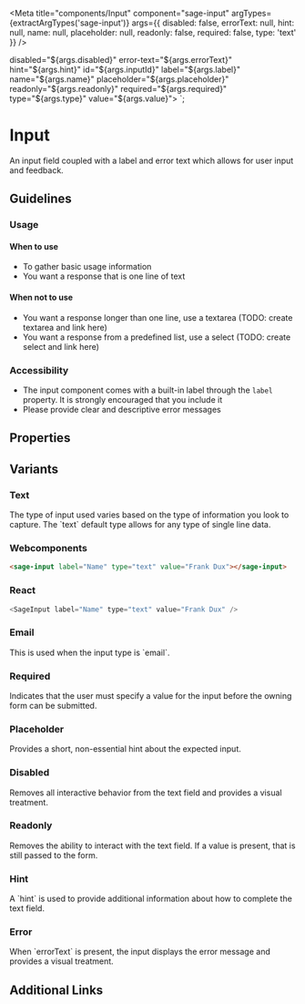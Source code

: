 


<Meta
  title="components/Input"
  component="sage-input"
  argTypes={extractArgTypes('sage-input')}
  args={{
    disabled: false,
    errorText: null,
    hint: null,
    name: null,
    placeholder: null,
    readonly: false,
    required: false,
    type: 'text'
}}
/>

  disabled="${args.disabled}"
  error-text="${args.errorText}"
  hint="${args.hint}"
  id="${args.inputId}"
  label="${args.label}"
  name="${args.name}"
  placeholder="${args.placeholder}"
  readonly="${args.readonly}"
  required="${args.required}"
  type="${args.type}"
  value="${args.value}">
</sage-input>`;

# Input

<p>
  An input field coupled with a label and error text which allows for user input and feedback.
</p>

## Guidelines
### Usage

#### When to use

- To gather basic usage information
- You want a response that is one line of text

#### When not to use
- You want a response longer than one line, use a textarea (TODO: create textarea and link here)
- You want a response from a predefined list, use a select (TODO: create select and link here)


### Accessibility
- The input component comes with a built-in label through the `label` property.   It is strongly encouraged that you include it
- Please provide clear and descriptive error messages

## Properties
<ArgsTable of="sage-input" />

## Variants

### Text
<p>The type of input used varies based on the type of information you look to capture. The `text` default type allows for any type of single line data.</p>

<Story story={stories.Text} />

<Canvas>
  <sage-input label="Name" type="text" value="Frank Dux"></sage-input>
</Canvas>


### Webcomponents
``` html
<sage-input label="Name" type="text" value="Frank Dux"></sage-input>
```

### React
``` js
<SageInput label="Name" type="text" value="Frank Dux" />
```

### Email
<p>This is used when the input type is `email`.</p>

<Story story={stories.Email} />

<Canvas>
  <sage-input label="Name" type="email" value="Frank Dux"></sage-input>
</Canvas>

### Required
<p>Indicates that the user must specify a value for the input before the owning form can be submitted.</p>

<Story story={stories.Required} />

<Canvas>
  <sage-input label="Name" type="email" required="true" value="Frank Dux"></sage-input>
</Canvas>

### Placeholder
<p>Provides a short, non-essential hint about the expected input.</p>

<Story story={stories.Placeholder} />

<Canvas>
  <sage-input label="Name" type="email" placeholder="123@email.com" value="Frank Dux"></sage-input>
</Canvas>

### Disabled
<p>Removes all interactive behavior from the text field and provides a visual treatment.</p>

<Story story={stories.Disabled} />

<Canvas>
  <sage-input label="Name" type="email" disabled="true" value="Frank Dux"></sage-input>
</Canvas>

### Readonly
<p>Removes the ability to interact with the text field. If a value is present, that is still passed to the form.</p>

<Story story={stories.Readonly} />

<Canvas>
  <sage-input label="Name" type="email" readonly="true" value="Frank Dux"></sage-input>
</Canvas>

### Hint
<p>A `hint` is used to provide additional information about how to complete the text field.</p>

<Story story={stories.Hint} />

<Canvas>
  <sage-input label="Name" type="email" hint="" value="Frank Dux"></sage-input>
</Canvas>

### Error
<p>When `errorText` is present, the input displays the error message and provides a visual treatment.</p>

<Story story={stories.Error} />

<Canvas>
  <sage-input label="Name" type="email" error-text="Please provide a valid Email address" value="Frank Dux"></sage-input>
</Canvas>

## Additional Links

